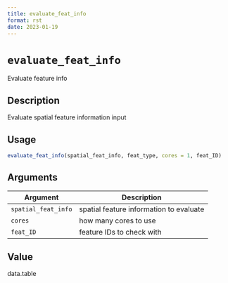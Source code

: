 ```yaml
--- 
title: evaluate_feat_info 
format: rst 
date: 2023-01-19 
--- 
```

# `evaluate_feat_info`

Evaluate feature info


## Description

Evaluate spatial feature information input


## Usage

```r
evaluate_feat_info(spatial_feat_info, feat_type, cores = 1, feat_ID)
```


## Arguments

Argument      |Description
------------- |----------------
`spatial_feat_info`     |     spatial feature information to evaluate
`cores`     |     how many cores to use
`feat_ID`     |     feature IDs to check with


## Value

data.table


